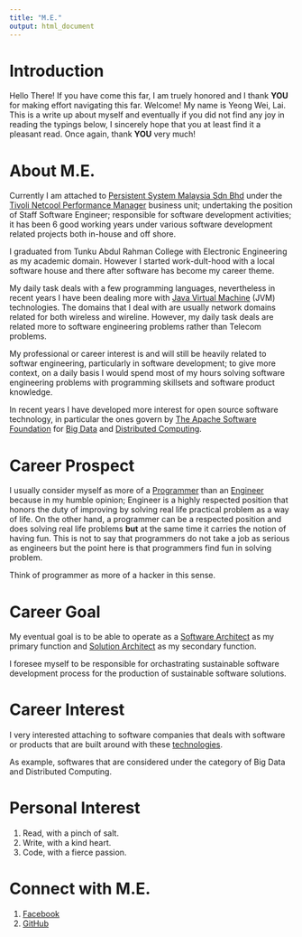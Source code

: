 ```yaml
---
title: "M.E."
output: html_document
---
```


# Introduction

Hello There! If you have come this far, I am truely honored and I thank **YOU** for making effort navigating this far. Welcome! My name is Yeong Wei, Lai. This is a write up about myself and eventually if you did not find any joy in reading the typings below, I sincerely hope that you at least find it a pleasant read. Once again, thank **YOU** very much!

# About M.E.

Currently I am attached to [Persistent System Malaysia Sdn Bhd](https://star.talentcorp.com.my/employer/search/view/709) under the [Tivoli Netcool Performance Manager](http://www-03.ibm.com/software/products/en/netcoolproviso) business unit; undertaking the position of Staff Software Engineer; responsible for software development activities; it has been 6 good working years under various software development related projects both in-house and off shore.

I graduated from Tunku Abdul Rahman College with Electronic Engineering as my academic domain. However I started work-dult-hood with a local software house and there after software has become my career theme.

My daily task deals with a few programming languages, nevertheless in recent years I have been dealing more with [Java Virtual Machine](https://en.wikipedia.org/wiki/Java_virtual_machine) (JVM) technologies. The domains that I deal with are usually network domains related for both wireless and wireline. However, my daily task deals are related more to software engineering problems rather than Telecom problems.

My professional or career interest is and will still be heavily related to softwar engineering, particularly in software development; to give more context, on a daily basis I would spend most of my hours solving software engineering problems with programming skillsets and software product knowledge.

In recent years I have developed more interest for open source software technology, in particular the ones govern by [The Apache Software Foundation](http://www.apache.org/) for [Big Data](https://en.wikipedia.org/wiki/Big_data) and [Distributed Computing](https://en.wikipedia.org/wiki/Distributed_computing).

# Career Prospect

I usually consider myself as more of a [Programmer](https://en.wikipedia.org/wiki/Programmer) than an [Engineer](https://en.wikipedia.org/wiki/Engineer) because in my humble opinion; Engineer is a highly respected position that honors the duty of improving by solving real life practical problem as a way of life. On the other hand, a programmer can be a respected position and does solving real life problems **but** at the same time it carries the notion of having fun. This is not to say that programmers do not take a job as serious as engineers but the point here is that programmers find fun in solving problem. 

Think of programmer as more of a hacker in this sense.

# Career Goal

My eventual goal is to be able to operate as a [Software Architect](https://en.wikipedia.org/wiki/Software_architect) as my primary function and [Solution Architect](https://en.wikipedia.org/wiki/Solution_architect) as my secondary function. 

I foresee myself to be responsible for orchastrating sustainable software development process for the production of sustainable software solutions.

# Career Interest

I very interested attaching to software companies that deals with software or products that are built around with these [technologies](https://projects.apache.org/projects.html).

As example, softwares that are considered under the category of Big Data and Distributed Computing.

# Personal Interest

1. Read, with a pinch of salt.
2. Write, with a kind heart.
3. Code, with a fierce passion.

# Connect with M.E.

1. [Facebook](https://www.facebook.com/lai.y.wei.73)
2. [GitHub](https://github.com/yeongwei)